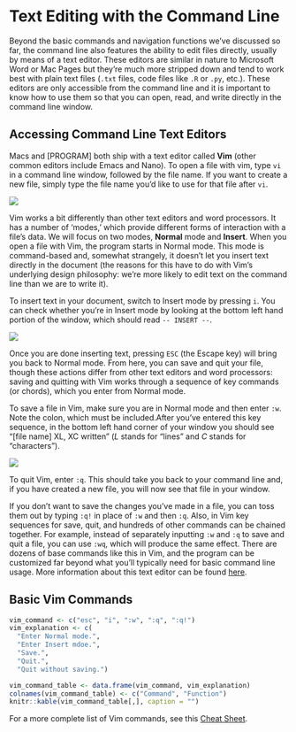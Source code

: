 Text Editing with the Command Line
==================================

Beyond the basic commands and navigation functions we've discussed so far, the 
command line also features the ability to edit files directly, usually by means 
of a text editor. These editors are similar in nature to Microsoft Word or Mac 
Pages but they're much more stripped down and tend to work best with plain text 
files (`.txt` files, code files like `.R` or `.py`, etc.). These editors are only 
accessible from the command line and it is important to know how to use them so 
that you can open, read, and write directly in the command line window.

Accessing Command Line Text Editors
-----------------------------------

Macs and [PROGRAM] both ship with a text editor called **Vim** (other common 
editors include Emacs and Nano). To open a file with vim, type `vi` in a 
command line window, followed by the file name. If you want to create a new 
file, simply type the file name you'd like to use for that file after `vi`.

![](img/new_vim_file.png)

Vim works a bit differently than other text editors and word processors. It has 
a number of 'modes,' which provide different forms of interaction with a file's 
data. We will focus on two modes, **Normal** mode and **Insert**. When you open 
a file with Vim, the program starts in Normal mode. This mode is command-based 
and, somewhat strangely, it doesn't let you insert text directly in the document 
(the reasons for this have to do with Vim's underlying design philosophy: we're 
more likely to edit text on the command line than we are to write it).

To insert text in your document, switch to Insert mode by pressing `i`. You can 
check whether you're in Insert mode by looking at the bottom left hand portion 
of the window, which should read `-- INSERT --`.

![](img/hello_world_vim.png)

Once you are done inserting text, pressing `ESC` (the Escape key) will bring you 
back to Normal mode. From here, you can save and quit your file, though these 
actions differ from other text editors and word processors: saving and quitting 
with Vim works through a sequence of key commands (or chords), which you enter 
from Normal mode.

To save a file in Vim, make sure you are in Normal mode and then enter `:w`. Note 
the colon, which must be included.After you've entered this key sequence, in the 
bottom left hand corner of your window you should see "[file name] XL, XC written" 
(*L* stands for "lines" and *C* stands for "characters").

![](img/saving_vim.png)

To quit Vim, enter `:q`. This should take you back to your command line and, if 
you have created a new file, you will now see that file in your window.

If you don't want to save the changes you've made in a file, you can toss them 
out by typing `:q!` in place of `:w` and then `:q`. Also, in Vim key sequences 
for save, quit, and hundreds of other commands can be chained together. For 
example, instead of separately inputting `:w` and `:q` to save and quit a file, 
you can use `:wq`, which will produce the same effect. There are dozens of base 
commands like this in Vim, and the program can be customized far beyond what 
you'll typically need for basic command line usage. More information about this 
text editor can be found [here](https://vim.fandom.com/wiki/Vim_Tips_Wiki).

Basic Vim Commands
------------------

```r
vim_command <- c("esc", "i", ":w", ":q", ":q!")
vim_explanation <- c(
  "Enter Normal mode.", 
  "Enter Insert mdoe.",
  "Save.",
  "Quit.",
  "Quit without saving.")

vim_command_table <- data.frame(vim_command, vim_explanation)
colnames(vim_command_table) <- c("Command", "Function")
knitr::kable(vim_command_table[,], caption = "")
```

For a more complete list of Vim commands, see this [Cheat Sheet][].

[Cheat Sheet]: https://vim.rtorr.com/